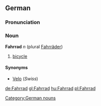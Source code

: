 ==German==
===Pronunciation===
{{IPA|[ˈfaːɐʁaːt]}}

===Noun===
'''Fahrrad''' ''n'' (plural [[Fahrräder]])
# [[bicycle]]

====Synonyms====
*[[Velo]] (''Swiss'')

[[Category:German nouns]]

[[de:Fahrrad]]
[[gl:Fahrrad]]
[[hu:Fahrrad]]
[[pl:Fahrrad]]